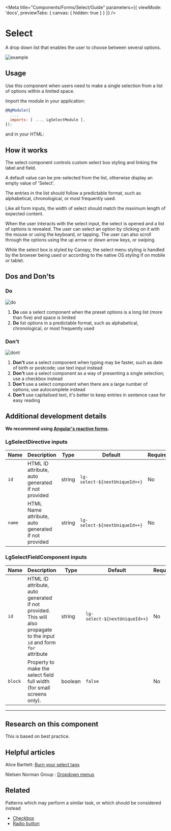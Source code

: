 
<Meta title="Components/Forms/Select/Guide" parameters={{ viewMode: 'docs', previewTabs: { canvas: { hidden: true } } }} />

# Select

<p class="standfirst">A drop down list that enables the user to choose between several options.</p>

![example](docs/select/example.png)

## Usage

Use this component when users need to make a single selection from a list of options within a limited space.

Import the module in your application:

```js
@NgModule({
  ...,
  imports: [ ..., LgSelectModule ],
});
```

and in your HTML:

<Source id="components-form-select-examples--select"></Source>

## How it works

The select component controls custom select box styling and linking the label and field.

A default value can be pre-selected from the list, otherwise display an empty value of 'Select'.

The entries in the list should follow a predictable format, such as alphabetical, chronological, or most frequently used.

Like all form inputs, the width of select should match the maximum length of expected content.

When the user interacts with the select input, the select is opened and a list of options is revealed. The user can select an option by clicking on it with the mouse or using the keyboard, or tapping. The user can also scroll through the options using the up arrow or down arrow keys, or swiping.

While the select box is styled by Canopy, the select menu styling is handled by the browser being used or according to the native OS styling if on mobile or tablet.

## Dos and Don'ts

### Do

![do](docs/select/do.png)

1. **Do** use a select component when the preset options is a long list (more than five) and space is limited
2. **Do** list options in a predictable format, such as alphabetical, chronological, or most frequently used

### Don't

![dont](docs/select/dont.png)

1. **Don't** use a select component when typing may be faster, such as date of birth or postcode; use text input instead
2. **Don't** use a select component as a way of presenting a single selection; use a checkbox instead
3. **Don't** use a select component when there are a large number of options; use autocomplete instead
4. **Don't** use capitalised text, it's better to keep entries in sentence case for easy reading

## Additional development details

**We recommend using <a href="https://angular.io/guide/reactive-forms" target="_blank">Angular's reactive forms</a>.**

### LgSelectDirective inputs

| Name | Description                                         | Type   | Default                       | Required |
| ---- | --------------------------------------------------- | ------ | ----------------------------- | -------- |
| ``id``   | HTML ID attribute, auto generated if not provided   | string | ``lg-select-${nextUniqueId++}`` | No       |
| ``name`` | HTML Name attribute, auto generated if not provided | string | ``lg-select-${nextUniqueId++}`` | No       |

### LgSelectFieldComponent inputs

| Name  | Description                                                  | Type    | Default                       | Required |
| ----- | ------------------------------------------------------------ | ------- | ----------------------------- | -------- |
| ``id``    | HTML ID attribute, auto generated if not provided. This will also propagate to the input ``id`` and form ``for`` attribute | string  | ``lg-select-${nextUniqueId++}`` | No       |
| ``block`` | Property to make the select field full width (for small screens only). | boolean | ``false``                         | No       |

------

## Research on this component

This is based on best practice.

## Helpful articles

Alice Bartlett: <a href="https://www.youtube.com/watch?v=CUkMCQR4TpY" target="_blank">Burn your select tags</a>

Nielsen Norman Group : <a href="https://www.nngroup.com/articles/drop-down-menus" target="_blank">Dropdown menus</a>

## Related

Patterns which may perform a similar task, or which should be considered instead

- [Checkbox](./?path=/docs/components-forms-checkbox--checkbox)
- [Radio button](./?path=/docs/components-forms-radio--radio)

<Description markdown={feedback} />
